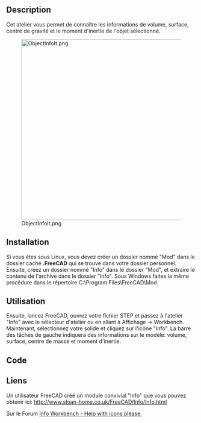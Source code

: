 <languages/>

{{Macro/fr
|Name=Macro ObjectInfo
|Name/fr=Macro ObjectInfo
|Description=Cet atelier vous permet de connaître la surface, le volume, le centre de masse et le moment d’inertie de l’objet sélectionné.<br><br>Ce n'est pas une macro mais un atelier, décompressez le fichier .zip et collez le répertoire complet dans le répertoire utilisateur Mod [https://github.com/KeithSloan/FreeCAD_Info/archive/master.zip Info]
|Author=keithsloan52
|Version=1.0
|Date=2012-11-09
|FCVersion=Jusqu'à 0.17 '''et PyQt4'''
|Download=[https://wiki.freecad.org/images/2/29/Macro_ObjectInfo.png Icône de la barre d'outils]
|SeeAlso=[[Arch_Survey/fr|Arch Prendre des cotes]]
}}

==Description==

Cet atelier vous permet de connaître les informations de volume, surface, centre de gravité et le moment d'inertie de l'objet sélectionné.

[[Image:ObjectInfoIt.png|480px]]

==Installation==

Si vous êtes sous Linux, vous devez créer un dossier nommé "Mod" dans le dossier caché '''.FreeCAD''' qui se trouve dans votre dossier personnel. Ensuite, créez un dossier nommé "Info" dans le dossier "Mod", et extraire le contenu de l'archive dans le dossier "Info". Sous Windows faites la même procédure dans le répertoire C:\Program Files\FreeCAD\Mod.

<span id="Usage"></span>
==Utilisation==

Ensuite, lancez FreeCAD, ouvrez votre fichier STEP et passez à l'atelier "Info" avec le sélecteur d'atelier ou en allant à Affichage → Workbench. Maintenant, sélectionnez votre solide et cliquez sur l'icône "Info". La barre des tâches de gauche indiquera des informations sur le modèle: volume, surface, centre de masse et moment d'inertie.

==Code==

{{MacroCode|code=
import webbrowser 

##########
# WorkBenche
# Code used to download the zip file from FreeCAD
##########

FreeCAD.Console.PrintMessage("\n" + "You must download the Info.zip file in the author github KeithSloan/FreeCAD_Infosite" + "\n")
FreeCAD.Console.PrintMessage("http://keithsloan.dynu.com/Keith&Jenny/" + "\n")
webbrowser.open("https://github.com/KeithSloan/FreeCAD_Info/archive/master.zip")

}}

<span id="Links"></span>
==Liens==

Un utilisateur FreeCAD créé un module convivial "Info" que vous pouvez obtenir ici: http://www.sloan-home.co.uk/FreeCAD/Info/Info.html

Sur le Forum [http://forum.freecadweb.org/viewtopic.php?f=10&t=3185 Info Workbench - Help with icons please.]